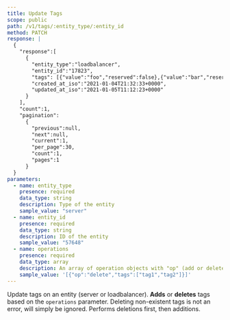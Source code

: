 ```yaml
---
title: Update Tags
scope: public
path: /v1/tags/:entity_type/:entity_id
method: PATCH
response: |
  {
    "response":[
      {
        "entity_type":"loadbalancer",                    
        "entity_id":"17823",                      
        "tags": [{"value":"foo","reserved":false},{"value":"bar","reserved":false}],
        "created_at_iso":"2021-01-04T21:32:33+0000",
        "updated_at_iso":"2021-01-05T11:12:23+0000"
      }
    ],
    "count":1,
    "pagination":
      {
        "previous":null,
        "next":null,
        "current":1,
        "per_page":30,
        "count":1,
        "pages":1
      }
  }
parameters:
  - name: entity_type
    presence: required
    data_type: string
    description: Type of the entity
    sample_value: "server"
  - name: entity_id
    presence: required
    data_type: string
    description: ID of the entity
    sample_value: "57648"
  - name: operations
    presence: required
    data_type: array
    description: An array of operation objects with "op" (add or delete) and "tags" array
    sample_value: '[{"op":"delete","tags":["tag1","tag2"]}]'
---
```


Update tags on an entity (server or loadbalancer). **Adds** or **deletes** tags based on the `operations` parameter. Deleting non-existent tags is not an error, will simply be ignored. Performs deletions first, then additions.